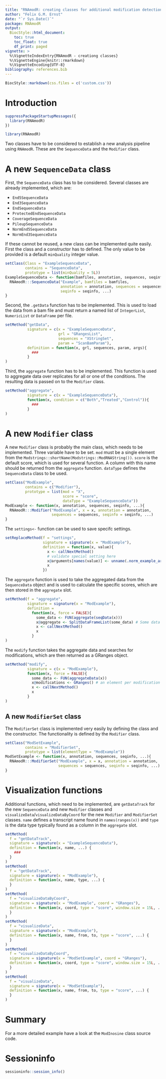 ```yaml
---
title: "RNAmodR: creating classes for additional modification detection from high throughput sequencing."
author: "Felix G.M. Ernst"
date: "`r Sys.Date()`"
package: RNAmodR
output:
  BiocStyle::html_document:
    toc: true
    toc_float: true
    df_print: paged
vignette: >
  %\VignetteIndexEntry{RNAmodR - creationg classes}
  %\VignetteEngine{knitr::rmarkdown}
  %\VignetteEncoding{UTF-8}
bibliography: references.bib
---
```


```r
BiocStyle::markdown(css.files = c('custom.css'))
```

# Introduction
```r
suppressPackageStartupMessages({
  library(RNAmodR)
})
```
```r
library(RNAmodR)
```

Two classes have to be considered to establish a new analysis pipeline using
`RNAmodR`. These are the `SequenceData` and the `Modifier` class.

# A new `SequenceData` class

First, the `SequenceData` class has to be considered. Several classes are 
already implemented, which are:

 * `End5SequenceData`
 * `End3SequenceData`
 * `EndSequenceData`
 * `ProtectedEndSequenceData`
 * `CoverageSequenceData`
 * `PileupSequenceData`
 * `NormEnd5SequenceData`
 * `NormEnd3SequenceData`

If these cannot be reused, a new class can be implemented quite easily. First
the class and a constructor has to defined. The only value to be provided is
a default `minQuality` integer value.

```r
setClass(Class = "ExampleSequenceData",
         contains = "SequenceData",
         prototype = list(minQuality = 5L))
ExampleSequenceData <- function(bamfiles, annotation, sequences, seqinfo, ...){
  RNAmodR:::SequenceData("Example", bamfiles = bamfiles, 
                         annotation = annotation, sequences = sequences,
                         seqinfo = seqinfo, ...)
}
```

Second, the `.getData` function has to be implemented. This is used to load
the data from a bam file and must return a named list of `IntegerList`,
`NumericList` or `DataFrame` per file.

```r
setMethod("getData",
          signature = c(x = "ExampleSequenceData",
                        grl = "GRangesList",
                        sequences = "XStringSet",
                        param = "ScanBamParam"),
          definition = function(x, grl, sequences, param, args){
            ###
          }
)
```

Third, the `aggregate` function has to be implemented. This function is used to
aggregate data over replicates for all or one of the conditions. The resulting 
data is passed on to the `Modifier` class.

```r
setMethod("aggregate",
          signature = c(x = "ExampleSequenceData"),
          function(x, condition = c("Both","Treated","Control")){
            ###
          }
)
```

# A new `Modifier` class

A new `Modifier` class is probably the main class, which needs to be 
implemented. Three variable have to be set. `mod` must be a single element from
the `Modstrings::shortName(Modstrings::ModRNAString())`. `score` is the default
score, which is used for several function. A column with this name should be 
returned from the `aggregate` function. `dataType` defines the `SequenceData`
class to be used.

```r
setClass("ModExample",
         contains = c("Modifier"),
         prototype = list(mod = "X",
                          score = "score",
                          dataType = "ExampleSequenceData"))
ModExample <- function(x, annotation, sequences, seqinfo, ...){
  RNAmodR:::Modifier("ModExample", x = x, annotation = annotation,
                     sequences = sequences, seqinfo = seqinfo, ...)
}

```

The `settings<-` function can be used to save specifc settings.

```r
setReplaceMethod(f = "settings", 
                 signature = signature(x = "ModExample"),
                 definition = function(x, value){
                   x <- callNextMethod()
                   # validate special setting here
                   x@arguments[names(value)] <- unname(.norm_example_args(value))
                   x
                 })

```

The `aggregate` function is used to take the aggregated data from the 
`SequenceData` object and is used to calculate the specific scores, which are
then stored in the `aggregate` slot.

```r
setMethod(f = "aggregate", 
          signature = signature(x = "ModExample"),
          definition = 
            function(x, force = FALSE){
              some_data <- FUN(aggregate(seqData(x)))
              x@aggregate <- SplitDataFrameList(some_data) # Some data with element per transcript
              x <- callNextMethod()
              x
            }
)

```

The `modify` function takes the aggregate data and searches for modifications,
which are then returned as a GRanges object.

```r
setMethod("modify",
          signature = c(x = "ModExample"),
          function(x, force = FALSE){
            some_data <- FUN(aggregateData(x))
            x@modifications <- GRanges() # an element per modification found.
            x <- callNextMethod()
            x
          }
)

```

## A new `ModifierSet` class

The `ModifierSet` class is implemented very easily by defining the class and
the constructor. The functionality is defined by the `Modifier` class.

```r
setClass("ModSetExample",
         contains = "ModifierSet",
         prototype = list(elementType = "ModExample"))
ModSetExample <- function(x, annotation, sequences, seqinfo, ...){
  RNAmodR:::ModifierSet("ModExample", x = x, annotation = annotation,
                        sequences = sequences, seqinfo = seqinfo, ...)
}
```

# Visualization functions

Additional functions, which need to be implemented, are `getDataTrack` for the 
new `SequenceData` and new `Modifier` classes and 
`visualizeData`/`visualizeDataByCoord` for the new `Modifier` and `ModifierSet`
classes. `name` defines a transcript name found in `names(ranges(x))` and
`type` is the data type typically found as a column in the `aggregate` slot.

```r
setMethod(
  f = "getDataTrack",
  signature = signature(x = "ExampleSequenceData"),
  definition = function(x, name, ...) {
    ###
  }
)
setMethod(
  f = "getDataTrack",
  signature = signature(x = "ModExample"),
  definition = function(x, name, type, ...) {
  }
)
setMethod(
  f = "visualizeDataByCoord",
  signature = signature(x = "ModExample", coord = "GRanges"),
  definition = function(x, coord, type = "score", window.size = 15L, ...) {
  }
)
setMethod(
  f = "visualizeData",
  signature = signature(x = "ModExample"),
  definition = function(x, name, from, to, type = "score", ...) {
  }
)
setMethod(
  f = "visualizeDataByCoord",
  signature = signature(x = "ModSetExample", coord = "GRanges"),
  definition = function(x, coord, type = "score", window.size = 15L, ...) {
  }
)
setMethod(
  f = "visualizeData",
  signature = signature(x = "ModSetExample"),
  definition = function(x, name, from, to, type = "score", ...) {
  }
)
```

# Summary

For a more detailed example have a look at the `ModInosine` class source code.

# Sessioninfo

```r
sessioninfo::session_info()
```

